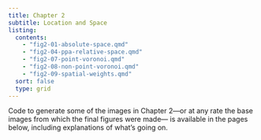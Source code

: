 ```yaml
---
title: Chapter 2
subtitle: Location and Space
listing:
  contents:
    - "fig2-01-absolute-space.qmd"
    - "fig2-04-ppa-relative-space.qmd"
    - "fig2-07-point-voronoi.qmd"
    - "fig2-08-non-point-voronoi.qmd"
    - "fig2-09-spatial-weights.qmd"
  sort: false
  type: grid
---
```


Code to generate some of the images in Chapter 2&mdash;or at any rate the base images from which the final figures were made&mdash; is available in the pages below, including explanations of what's going on.
